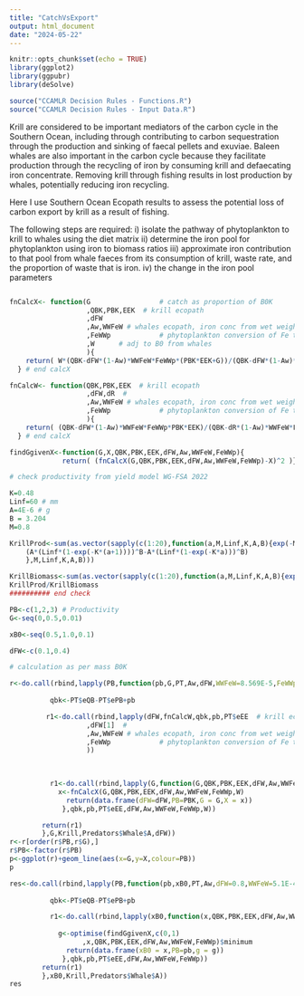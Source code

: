 ```yaml
---
title: "CatchVsExport"
output: html_document
date: "2024-05-22"
---
```


```r
knitr::opts_chunk$set(echo = TRUE)
library(ggplot2)
library(ggpubr)
library(deSolve)

source("CCAMLR Decision Rules - Functions.R")
source("CCAMLR Decision Rules - Input Data.R")

```

Krill are considered to be important mediators of the carbon cycle in the Southern Ocean, including through contributing to carbon sequestration through the production and sinking of faecal pellets and exuviae.  Baleen whales are also important in the carbon cycle because they facilitate production through the recycling of iron by consuming krill and defaecating iron concentrate. Removing krill through fishing results in lost production by whales, potentially reducing iron recycling.

Here I use Southern Ocean Ecopath results to assess the potential loss of carbon export by krill as a result of fishing.

The following steps are required:
i) isolate the pathway of phytoplankton to krill to whales using the diet matrix
ii) determine the iron pool for phytoplankton using iron to biomass ratios
iii) approximate iron contribution to that pool from whale faeces from its consumption of krill, waste rate, and the proportion of waste that is iron.
iv) the change in the iron pool
parameters 

```r

```


```r

fnCalcX<- function(G                 # catch as proportion of B0K
                   ,QBK,PBK,EEK  # krill ecopath
                   ,dFW
                   ,Aw,WWFeW # whales ecopath, iron conc from wet weight faeces
                   ,FeWWp            # phytoplankton conversion of Fe to Wet weight
                   ,W      # adj to B0 from whales
                   ){
    return( W*(QBK-dFW*(1-Aw)*WWFeW*FeWWp*(PBK*EEK+G))/(QBK-dFW*(1-Aw)*WWFeW*FeWWp*(PBK*EEK))  ) 
  } # end calcX

fnCalcW<- function(QBK,PBK,EEK  # krill ecopath
                   ,dFW,dR  # 
                   ,Aw,WWFeW # whales ecopath, iron conc from wet weight faeces
                   ,FeWWp            # phytoplankton conversion of Fe to Wet weight
                   ){
    return( (QBK-dFW*(1-Aw)*WWFeW*FeWWp*PBK*EEK)/(QBK-dR*(1-Aw)*WWFeW*FeWWp*PBK*EEK)  ) 
  } # end calcX

findGgivenX<-function(G,X,QBK,PBK,EEK,dFW,Aw,WWFeW,FeWWp){
             return( (fnCalcX(G,QBK,PBK,EEK,dFW,Aw,WWFeW,FeWWp)-X)^2 )}

```


```r

# check productivity from yield model WG-FSA 2022

K=0.48
Linf=60 # mm
A=4E-6 # g
B = 3.204
M=0.8

KrillProd<-sum(as.vector(sapply(c(1:20),function(a,M,Linf,K,A,B){exp(-M*a)*
    (A*(Linf*(1-exp(-K*(a+1))))^B-A*(Linf*(1-exp(-K*a)))^B)
    },M,Linf,K,A,B)))

KrillBiomass<-sum(as.vector(sapply(c(1:20),function(a,M,Linf,K,A,B){exp(-M*a)*A*(Linf*(1-exp(-K*a)))^B},M,Linf,K,A,B)))
KrillProd/KrillBiomass
########## end check

PB<-c(1,2,3) # Productivity
G<-seq(0,0.5,0.01)

xB0<-seq(0.5,1.0,0.1)

dFW<-c(0.1,0.4)

# calculation as per mass B0K

r<-do.call(rbind,lapply(PB,function(pb,G,PT,Aw,dFW,WWFeW=8.569E-5,FeWWp=1/2.792E-6){ #429799.4){
          
          qbk<-PT$eQB-PT$ePB+pb

         r1<-do.call(rbind,lapply(dFW,fnCalcW,qbk,pb,PT$eEE  # krill ecopath
                   ,dFW[1]  # 
                   ,Aw,WWFeW # whales ecopath, iron conc from wet weight faeces
                   ,FeWWp            # phytoplankton conversion of Fe to Wet weight
                   ))

          
          
          r1<-do.call(rbind,lapply(G,function(G,QBK,PBK,EEK,dFW,Aw,WWFeW,FeWWp,W){
            x<-fnCalcX(G,QBK,PBK,EEK,dFW,Aw,WWFeW,FeWWp,W)
              return(data.frame(dFW=dFW,PB=PBK,G = G,X = x))
             },qbk,pb,PT$eEE,dFW,Aw,WWFeW,FeWWp,W))

        return(r1)
        },G,Krill,Predators$Whale$A,dFW))
r<-r[order(r$PB,r$G),]
r$PB<-factor(r$PB)
p<-ggplot(r)+geom_line(aes(x=G,y=X,colour=PB))
p
```

```r
res<-do.call(rbind,lapply(PB,function(pb,xB0,PT,Aw,dFW=0.8,WWFeW=5.1E-4,FeWWp=429799.4){
          
          qbk<-PT$eQB-PT$ePB+pb

          r1<-do.call(rbind,lapply(xB0,function(x,QBK,PBK,EEK,dFW,Aw,WWFeW,FeWWp){
            
            g<-optimise(findGgivenX,c(0,1)
                  ,x,QBK,PBK,EEK,dFW,Aw,WWFeW,FeWWp)$minimum
              return(data.frame(xB0 = x,PB=pb,g = g))
             },qbk,pb,PT$eEE,dFW,Aw,WWFeW,FeWWp))
        return(r1)  
        },xB0,Krill,Predators$Whale$A))
res

```



